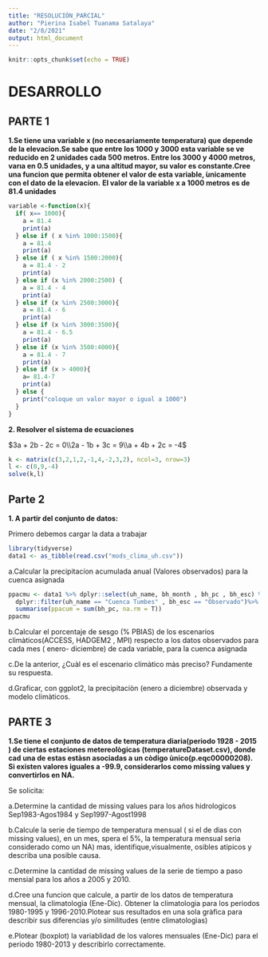 ```yaml
---
title: "RESOLUCIÓN_PARCIAL"
author: "Pierina Isabel Tuanama Satalaya"
date: "2/8/2021"
output: html_document
---
```


```r
knitr::opts_chunk$set(echo = TRUE)
```

# DESARROLLO

## PARTE 1

**1.Se tiene una variable x (no necesariamente temperatura) que depende de la elevacion.Se sabe que entre los 1000 y 3000 esta variable se ve reducido en 2 unidades cada 500 metros. Entre los 3000 y 4000 metros, varıa en 0.5 unidades, y a una altitud mayor, su valor es constante.Cree una funcion que permita obtener el valor de esta variable,  ́unicamente con el dato de la elevacíon.**
**El valor de la variable x a 1000 metros es de 81.4 unidades**

```r
variable <-function(x){
  if( x== 1000){
    a = 81.4
    print(a)
  } else if ( x %in% 1000:1500){
    a = 81.4  
    print(a)
  } else if ( x %in% 1500:2000){
    a = 81.4 - 2 
    print(a)
  } else if (x %in% 2000:2500) {
    a = 81.4 - 4
    print(a)
  } else if (x %in% 2500:3000){
    a = 81.4 - 6
    print(a)
  } else if (x %in% 3000:3500){
    a = 81.4 - 6.5
    print(a)
  } else if (x %in% 3500:4000){
    a = 81.4 - 7
    print(a)
  } else if (x > 4000){
    a= 81.4-7
    print(a)
  } else {
    print("coloque un valor mayor o igual a 1000")
  }
}

```


**2. Resolver el sistema de ecuaciones**

$3a + 2b - 2c  = 0\\2a - 1b + 3c  = 9\\a  + 4b + 2c  = -4$

```r
k <- matrix(c(3,2,1,2,-1,4,-2,3,2), ncol=3, nrow=3)
l <- c(0,9,-4)
solve(k,l)
```


## Parte 2

**1. A partir del conjunto de datos:**

Primero debemos cargar la data a trabajar

```r
library(tidyverse)
data1 <- as_tibble(read.csv("mods_clima_uh.csv"))
```


a.Calcular la precipitacíon acumulada anual (Valores observados) para la cuenca asignada

```r
ppacmu <- data1 %>% dplyr::select(uh_name, bh_month , bh_pc , bh_esc) %>% 
  dplyr::filter(uh_name == "Cuenca Tumbes" , bh_esc == "Observado")%>% 
  summarise(ppacum = sum(bh_pc, na.rm = T))
ppacmu
```

b.Calcular el porcentaje de sesgo (% PBIAS) de los escenarios climàticos(ACCESS, HADGEM2 , MPI) respecto a los datos observados para cada mes ( enero- diciembre) de cada variable, para la cuenca asignada


c.De la anterior, ¿Cuàl es el escenario climàtico màs preciso? Fundamente su respuesta.

d.Graficar, con ggplot2, la precipitaciòn (enero a diciembre) observada y modelo climàticos.

## PARTE 3

**1.Se tiene el conjunto de datos de temperatura diaria(periodo 1928 - 2015 ) de ciertas estaciones metereològicas (temperatureDataset.csv), donde cad una de estas estàsn asociadas a un còdigo ùnico(p.eqc00000208). Si existen valores iguales a -99.9, considerarlos como missing values y convertirlos en NA.**

Se solicita:

a.Determine la cantidad de missing values para los años hidrologicos Sep1983-Agos1984 y Sep1997-Agost1998


b.Calcule la serie de tiempo de temperatura mensual ( si el de dias con missing values), en un mes, spera el 5%, la temperatura mensual seria considerado como un NA) mas, identifique,visualmente, osibles atipicos y describa una posible causa.



c.Determine la cantidad de missing values de la serie de tiempo a paso mensial para los años a 2005 y 2010.



d.Cree una funcion que calcule, a partir de los datos de temperatura mensual, la climatologìa (Ene-Dic). Obtener la climatologia para los periodos 1980-1995 y 1996-2010.Plotear sus resultados en una sola gràfica para describir sus diferencias y/o similitudes (entre climatologìas)




e.Plotear (boxplot) la variablidad de los valores mensuales (Ene-Dic) para el periodo 1980-2013 y describirlo correctamente.




